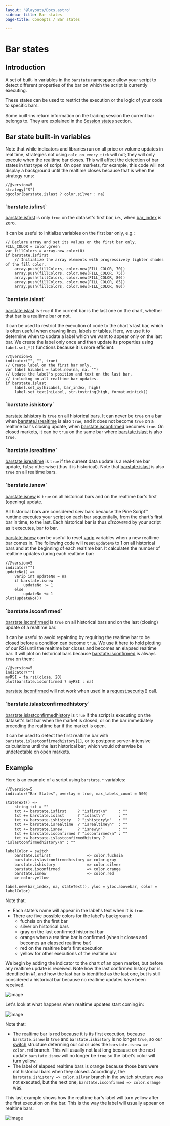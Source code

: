 ```yaml
---
layout: '@layouts/Docs.astro'
sidebar-title: Bar states
page-title: Concepts / Bar states

---
```


# Bar states 



## Introduction

A set of built-in variables in the `barstate` namespace allow your
script to detect different properties of the bar on which the script is
currently executing.

These states can be used to restrict the execution or the logic of your
code to specific bars.

Some built-ins return information on the trading session the current bar
belongs to. They are explained in the
[Session states](/pine-script-docs/concepts/sessions#session-states) section.

## Bar state built-in variables

Note that while indicators and libraries run on all price or volume
updates in real time, strategies not using `calc_on_every_tick` will
not; they will only execute when the realtime bar closes. This will
affect the detection of bar states in that type of script. On open
markets, for example, this code will not display a background until the
realtime closes because that is when the strategy runs:

``` pine
//@version=5
strategy("S")
bgcolor(barstate.islast ? color.silver : na)
```

### \`barstate.isfirst\`

[barstate.isfirst](https://www.tradingview.com/pine-script-reference/v5/#var_barstate%7Bdot%7Disfirst)
is only `true` on the dataset\'s first bar, i.e., when
[bar_index](https://www.tradingview.com/pine-script-reference/v5/#var_bar_index)
is zero.

It can be useful to initialize variables on the first bar only, e.g.:

``` pine
// Declare array and set its values on the first bar only.
FILL_COLOR = color.green
var fillColors = array.new_color(0)
if barstate.isfirst
    // Initialize the array elements with progressively lighter shades of the fill color.
    array.push(fillColors, color.new(FILL_COLOR, 70))
    array.push(fillColors, color.new(FILL_COLOR, 75))
    array.push(fillColors, color.new(FILL_COLOR, 80))
    array.push(fillColors, color.new(FILL_COLOR, 85))
    array.push(fillColors, color.new(FILL_COLOR, 90))
```

### \`barstate.islast\`

[barstate.islast](https://www.tradingview.com/pine-script-reference/v5/#var_barstate%7Bdot%7Dislast)
is `true` if the current bar is the last one on the chart, whether that
bar is a realtime bar or not.

It can be used to restrict the execution of code to the chart\'s last
bar, which is often useful when drawing lines, labels or tables. Here,
we use it to determine when to update a label which we want to appear
only on the last bar. We create the label only once and then update its
properties using `label.set_*()` functions because it is more efficient:

``` pine
//@version=5
indicator("", "", true)
// Create label on the first bar only.
var label hiLabel = label.new(na, na, "")
// Update the label's position and text on the last bar,
// including on all realtime bar updates.
if barstate.islast
    label.set_xy(hiLabel, bar_index, high)
    label.set_text(hiLabel, str.tostring(high, format.mintick))
```

### \`barstate.ishistory\`

[barstate.ishistory](https://www.tradingview.com/pine-script-reference/v5/#var_barstate%7Bdot%7Dishistory)
is `true` on all historical bars. It can never be `true` on a bar when
[barstate.isrealtime](https://www.tradingview.com/pine-script-reference/v5/#var_barstate%7Bdot%7Disrealtime)
is also `true`, and it does not become `true` on a realtime bar\'s
closing update, when
[barstate.isconfirmed](https://www.tradingview.com/pine-script-reference/v5/#var_barstate%7Bdot%7Disconfirmed)
becomes `true`. On closed markets, it can be `true` on the same bar
where
[barstate.islast](https://www.tradingview.com/pine-script-reference/v5/#var_barstate%7Bdot%7Dislast)
is also `true`.

### \`barstate.isrealtime\`

[barstate.isrealtime](https://www.tradingview.com/pine-script-reference/v5/#var_barstate%7Bdot%7Disrealtime)
is `true` if the current data update is a real-time bar update, `false`
otherwise (thus it is historical). Note that
[barstate.islast](https://www.tradingview.com/pine-script-reference/v5/#var_barstate%7Bdot%7Dislast)
is also `true` on all realtime bars.

### \`barstate.isnew\`

[barstate.isnew](https://www.tradingview.com/pine-script-reference/v5/#var_barstate%7Bdot%7Disnew)
is `true` on all historical bars and on the realtime bar\'s first
(opening) update.

All historical bars are considered *new* bars because the Pine Script™
runtime executes your script on each bar sequentially, from the chart\'s
first bar in time, to the last. Each historical bar is thus *discovered*
by your script as it executes, bar to bar.

[barstate.isnew](https://www.tradingview.com/pine-script-reference/v5/#var_barstate%7Bdot%7Disnew)
can be useful to reset
[varip](https://www.tradingview.com/pine-script-reference/v5/#kw_varip)
variables when a new realtime bar comes in. The following code will
reset `updateNo` to 1 on all historical bars and at the beginning of
each realtime bar. It calculates the number of realtime updates during
each realtime bar:

``` pine
//@version=5
indicator("")
updateNo() => 
    varip int updateNo = na
    if barstate.isnew
        updateNo := 1
    else
        updateNo += 1
plot(updateNo())
```

### \`barstate.isconfirmed\`

[barstate.isconfirmed](https://www.tradingview.com/pine-script-reference/v5/#var_barstate%7Bdot%7Disconfirmed)
is `true` on all historical bars and on the last (closing) update of a
realtime bar.

It can be useful to avoid repainting by requiring the realtime bar to be
closed before a condition can become `true`. We use it here to hold
plotting of our RSI until the realtime bar closes and becomes an elapsed
realtime bar. It will plot on historical bars because
[barstate.isconfirmed](https://www.tradingview.com/pine-script-reference/v5/#var_barstate%7Bdot%7Disconfirmed)
is always `true` on them:

``` pine
//@version=5
indicator("")
myRSI = ta.rsi(close, 20)
plot(barstate.isconfirmed ? myRSI : na)
```

[barstate.isconfirmed](https://www.tradingview.com/pine-script-reference/v5/#var_barstate%7Bdot%7Disconfirmed)
will not work when used in a
[request.security()](https://www.tradingview.com/pine-script-reference/v5/#fun_request%7Bdot%7Dsecurity)
call.

### \`barstate.islastconfirmedhistory\`

[barstate.islastconfirmedhistory](https://www.tradingview.com/pine-script-reference/v5/#var_barstate%7Bdot%7Dislastconfirmedhistory)
is `true` if the script is executing on the dataset\'s last bar when the
market is closed, or on the bar immediately preceding the realtime bar
if the market is open.

It can be used to detect the first realtime bar with
`barstate.islastconfirmedhistory[1]`, or to postpone server-intensive
calculations until the last historical bar, which would otherwise be
undetectable on open markets.

## Example

Here is an example of a script using `barstate.*` variables:

``` pine
//@version=5
indicator("Bar States", overlay = true, max_labels_count = 500)

stateText() =>
    string txt = ""
    txt += barstate.isfirst     ? "isfirst\n"     : ""
    txt += barstate.islast      ? "islast\n"      : ""
    txt += barstate.ishistory   ? "ishistory\n"   : ""
    txt += barstate.isrealtime  ? "isrealtime\n"  : ""
    txt += barstate.isnew       ? "isnew\n"       : ""
    txt += barstate.isconfirmed ? "isconfirmed\n" : ""
    txt += barstate.islastconfirmedhistory ? "islastconfirmedhistory\n" : ""

labelColor = switch
    barstate.isfirst                => color.fuchsia
    barstate.islastconfirmedhistory => color.gray
    barstate.ishistory              => color.silver
    barstate.isconfirmed            => color.orange
    barstate.isnew                  => color.red
    => color.yellow

label.new(bar_index, na, stateText(), yloc = yloc.abovebar, color = labelColor)
```

Note that:

-   Each state\'s name will appear in the label\'s text when it is
    `true`.
-   There are five possible colors for the label\'s background:
    -   fuchsia on the first bar
    -   silver on historical bars
    -   gray on the last confirmed historical bar
    -   orange when a realtime bar is confirmed (when it closes and
        becomes an elapsed realtime bar)
    -   red on the realtime bar\'s first execution
    -   yellow for other executions of the realtime bar

We begin by adding the indicator to the chart of an open market, but
before any realtime update is received. Note how the last confirmed
history bar is identified in #1, and how the last bar is identified as
the last one, but is still considered a historical bar because no
realtime updates have been received.

![image](@assets/concepts/BarStates-Example-01.png)

Let\'s look at what happens when realtime updates start coming in:

![image](@assets/concepts/BarStates-Example-02.png)

Note that:

-   The realtime bar is red because it is its first execution, because
    `barstate.isnew` is `true` and `barstate.ishistory` is no longer
    `true`, so our
    [switch](https://www.tradingview.com/pine-script-reference/v5/#kw_switch)
    structure determing our color uses the `barstate.isnew => color.red`
    branch. This will usually not last long because on the next update
    `barstate.isnew` will no longer be `true` so the label\'s color will
    turn yellow.
-   The label of elapsed realtime bars is orange because those bars were
    not historical bars when they closed. Accordingly, the
    `barstate.ishistory => color.silver` branch in the
    [switch](https://www.tradingview.com/pine-script-reference/v5/#kw_switch)
    structure was not executed, but the next one,
    `barstate.isconfirmed => color.orange` was.

This last example shows how the realtime bar\'s label will turn yellow
after the first execution on the bar. This is the way the label will
usually appear on realtime bars:

![image](@assets/concepts/BarStates-Example-03.png)


